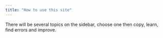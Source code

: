 ```yaml
---
title: "How to use this site"
---
```


There will be several topics on the sidebar, choose one then copy, learn, find errors and improve.
